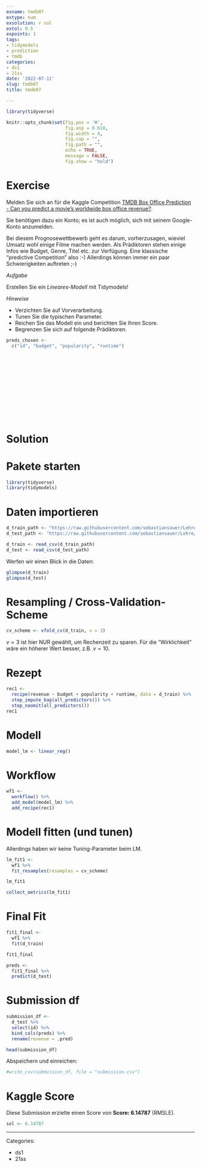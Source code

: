 ```yaml
---
exname: tmdb07
extype: num
exsolution: r sol
extol: 0.5
expoints: 1
tags:
- tidymodels
- prediction
- tmdb
categories:
- ds1
- 21ss
date: '2022-07-11'
slug: tmdb07
title: tmdb07

---
```





```r
library(tidyverse)
```


```r
knitr::opts_chunk$set(fig.pos = 'H',
                      fig.asp = 0.618,
                      fig.width = 4,
                      fig.cap = "", 
                      fig.path = "",
                      echo = TRUE,
                      message = FALSE,
                      fig.show = "hold")
```






# Exercise

Melden Sie sich an für die Kaggle Competition [TMDB Box Office Prediction -
Can you predict a movie's worldwide box office revenue?](https://www.kaggle.com/competitions/tmdb-box-office-prediction/overview).

Sie benötigen dazu ein Konto; es ist auch möglich, sich mit seinem Google-Konto anzumelden.

Bei diesem Prognosewettbewerb geht es darum, vorherzusagen,
wieviel Umsatz wohl einige Filme machen werden. 
Als Prädiktoren stehen einige Infos wie Budget, Genre, Titel etc. zur Verfügung.
Eine klassische "predictive Competition" also :-)
Allerdings können immer ein paar Schwierigkeiten auftreten ;-)


*Aufgabe*

Erstellen Sie ein *Lineares-Modell* mit Tidymodels!


*Hinweise*

<!-- - Nehmen Sie folgende Prädiktoren auf: `budget` und `popularity` -->
- Verzichten Sie auf Vorverarbeitung. 
- Tunen Sie die typischen Parameter. 
- Reichen Sie das Modell ein und berichten Sie Ihren Score.
- Begrenzen Sie sich auf folgende Prädiktoren.


```r
preds_chosen <- 
  c("id", "budget", "popularity", "runtime")
```




</br>
</br>
</br>
</br>
</br>
</br>
</br>
</br>
</br>
</br>

# Solution


# Pakete starten

```r
library(tidyverse)
library(tidymodels)
```



# Daten importieren

```r
d_train_path <- "https://raw.githubusercontent.com/sebastiansauer/Lehre/main/data/tmdb-box-office-prediction/train.csv"
d_test_path <- "https://raw.githubusercontent.com/sebastiansauer/Lehre/main/data/tmdb-box-office-prediction/test.csv"

d_train <- read_csv(d_train_path)
d_test <- read_csv(d_test_path)
```

Werfen wir einen Blick in die Daten:

```r
glimpse(d_train)
glimpse(d_test)
```



# Resampling / Cross-Validation-Scheme

```r
cv_scheme <- vfold_cv(d_train, v = 3)
```


$v=3$ ist hier NUR gewählt, um Rechenzeit zu sparen.
Für die "Wirklichkeit" wäre ein höherer Wert besser,
z.B. $v=10$.



# Rezept



```r
rec1 <- 
  recipe(revenue ~ budget + popularity + runtime, data = d_train) %>% 
  step_impute_bag(all_predictors()) %>% 
  step_naomit(all_predictors()) 
rec1
```


# Modell



```r
model_lm <- linear_reg()
```


# Workflow

```r
wf1 <-
  workflow() %>% 
  add_model(model_lm) %>% 
  add_recipe(rec1)
```




#  Modell fitten (und tunen)


Allerdings haben wir keine Tuning-Parameter beim LM.

```r
lm_fit1 <-
  wf1 %>% 
  fit_resamples(resamples = cv_scheme)
```



```r
lm_fit1
```


```r
collect_metrics(lm_fit1)
```



# Final Fit


```r
fit1_final <-
  wf1 %>% 
  fit(d_train)

fit1_final
```



```r
preds <-
  fit1_final %>% 
  predict(d_test)
```




# Submission df


```r
submission_df <-
  d_test %>% 
  select(id) %>% 
  bind_cols(preds) %>% 
  rename(revenue = .pred)

head(submission_df)
```



Abspeichern und einreichen:

```r
#write_csv(submission_df, file = "submission.csv")
```


# Kaggle Score

Diese Submission erzielte einen Score von **Score: 6.14787** (RMSLE).

```r
sol <- 6.14787
```






---

Categories: 

- ds1
- 21ss

